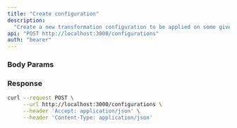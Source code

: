 ```yaml
---
title: "Create configuration"
description:
  "Create a new transformation configuration to be applied on some given view"
api: "POST http://localhost:3000/configurations"
auth: "bearer"
---
```


### Body Params

<ParamField body="viewId" type="number" required></ParamField>

<ParamField body="columns" type="array of objects"></ParamField>

### Response

<ResponseField name="content" type="array of objects">
<Expandable title="object properties">

<ResponseField name="viewId" type="number"></ResponseField>

<ResponseField name="columns" type="array of objects">
<Expandable title="columns properties">

<ResponseField name="nameInSource" type="string"></ResponseField>

<ResponseField name="nameInDestination" type="string"></ResponseField>

</Expandable>
</ResponseField>

<ResponseField name="id" type="number"></ResponseField>

</Expandable>
</ResponseField>

<RequestExample>

```bash Example Request
curl --request POST \
     --url http://localhost:3000/configurations \
     --header 'Accept: application/json' \
     --header 'Content-Type: application/json'
```

</RequestExample>
